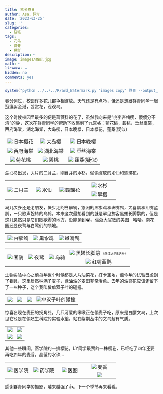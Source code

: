 ```yaml
---
title: 紫金春日
author: Asa，群青
date: '2023-03-25'
slug: ''
categories:
  - 随笔
tags:
  - 花鸟
  - 群青
  - 摄影
description: ~
image: images/西府.jpg
math: ~
license: ~
hidden: no
comments: yes
---
```

```r
system("python ../../../R/add_Watermark.py 'images copy' 群青 --output_folder images --font_size 0.05 --position 30 30 --font SmileySans-Oblique --font_color 220 220 220 --opacity 10 ")
```

春分刚过，校园许多花儿都争相绽放。天气还是有点冷，但还是想跟群青同学一起逛逛紫金港，赏赏花，观观鸟。

这个时候校园里最多的便是蔷薇科的花了，虽然我向来是”桃李杏梅樱，傻傻分不清”的😂，这次在群青同学的帮助下收集到了九宫格：菊花桃，碧桃，垂丝海棠，西府海棠，湖北海棠，大岛樱，日本晚樱，日本樱花，蓬蘽(疑似)

<table >
    <tr>
        <td ><center><img src="images/早樱.jpg"> 日本樱花 </center></td>
        <td ><center><img src="images/大岛樱.jpg"> 大岛樱 </center></td>
        <td ><center><img src="images/晚樱.jpg"> 日本晚樱 </center></td>
    </tr>
    <tr>
        <td ><center><img src="images/西府.jpg"> 西府海棠 </center></td>
        <td ><center><img src="images/湖北.jpg"> 湖北海棠 </center></td>
        <td ><center><img src="images/垂丝.jpg"> 垂丝海棠 </center></td>
    </tr>
    <tr>
        <td ><center><img src="images/菊花桃.jpg"> 菊花桃 </center></td>
        <td ><center><img src="images/碧桃.jpg"> 碧桃 </center></td>
        <td ><center><img src="images/蓬蘽.jpg"> 蓬蘽(疑似) </center></td>
    </tr>
</table>


湖心岛出发，大片的二月兰，刚冒芽的水杉，偷偷绽放的水仙和蝴蝶花。
<table >
    <tr>
        <td rowspan=2 width="23%"><center><img src="images/二月兰.jpg"> 二月兰 </center></td>
        <td rowspan=2 width="23%"><center><img src="images/水仙.jpg"> 水仙 </center></td>
        <td rowspan=2 width="23%"><center><img src="images/蝴蝶花.jpg"> 蝴蝶花 </center></td>
        <td width="30%"><center><img src="images/水杉.jpg"> 水杉 </center></td>
    </tr>
    <tr>
        <td width="30%"><center><img src="images/39.jpg"> 早樱 </center></td>
    </tr>
</table>


鸟儿大多还是老朋友，快步走的白鹡鸰，悠闲的黑水鸡和斑嘴鸭，大喜鹊和红嘴蓝鹊，一只歌声婉转的乌鸫。本来这次最想看到的就是罕见旅客黑翅长脚鹬的，但是这儿果然只是它们歇歇脚的地方，没能见到😭，偷浙大官微的美图，哈哈。南花园还是夜鹭与白鹭们的领地。
<table >
    <tr>
        <td ><center><img src="images/白鹡鸰.jpg"> 白鹡鸰 </center></td>
        <td ><center><img src="images/黑水鸡.jpg"> 黑水鸡 </center></td>
        <td ><center><img src="images/斑嘴鸭.jpg"> 斑嘴鸭 </center></td>
    </tr>
</table>
<table >
    <tr>
        <td rowspan=2><center><img src="images/喜鹊.jpg"> 喜鹊 </center></td>
        <td rowspan=2><center><img src="images/夜鹭.jpg"> 夜鹭 </center></td>
        <td rowspan=2><center><img src="images/乌鸫.jpg"> 乌鸫 </center></td>
        <td ><center><img src="images/黑翅长脚鹬.jpg"> 黑翅长脚鹬 <font size="1px">（浙江大学B站号）</font> </center></td>
    </tr>
    <tr>
        <td ><center><img src="images/红嘴蓝鹊.jpg"> 红嘴蓝鹊 </center></td>
    </tr>
</table>

生物实验中心之前每年这个时候都是大片油菜花，打卡圣地，但今年的试验田搬到了银泉，这里居然种满了麦子，绿油油的麦田非常治愈。去年的油菜花应该还留下了一些种子，这个我叫做单双子叶的碰撞。

<table >
    <tr>
        <td ><center><img src="images/麦.jpg"> </center></td>
        <td ><center><img src="images/麦2.jpg"> </center></td>
        <td ><center><img src="images/麦田.jpg"> </center></td>
        <td ><center><img src="images/单双子叶碰撞2.jpg">单双子叶的碰撞 </center></td>
    </tr>
</table>

惊喜出现在麦田的拐角处，几只可爱的啾啾正在偷麦子吃，原来是白腰文鸟，上次见它也是在偷吃生科院的实验水稻。站在紫荆丛中的文鸟超有气质。

<table >
    <tr>
        <td ><center><img src="images/白腰文鸟.jpg"> </center></td>
        <td ><center><img src="images/白腰文鸟6.jpg"> </center></td>
    </tr>
    <tr>
        <td ><center><img src="images/白腰文鸟2.jpg"> </center></td>
        <td ><center><img src="images/白腰文鸟4.jpg"> </center></td>
    </tr>
</table>

其他一些瞬间，医学院的一排樱花，LY同学最赞的一株樱花，已经吃了四年还要再吃四年的麦香，晶莹的水珠…

<table >
    <tr>
        <td rowspan=2 width="23%"><center><img src="images/医学院.jpg"> 医学院 </center></td>
        <td rowspan=2 width="23%"><center><img src="images/药学院.jpg"> 药学院 </center></td>
        <td rowspan=2 width="23%"><center><img src="images/医图.jpg"> 医图 </center></td>
        <td width="30%"><center><img src="images/麦香.jpg"> 麦香 </center></td>
    </tr>
    <tr>
        <td width="30%"><center><img src="images/露珠.jpg">  </center></td>
    </tr>
</table>

感谢群青同学的摄影，越来越强了👍。下一个季节再来看看。